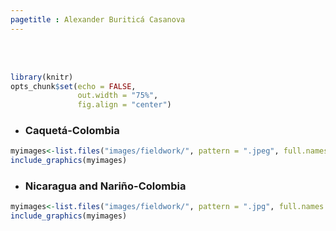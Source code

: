 ```yaml
---
pagetitle : Alexander Buriticá Casanova
---
```



<br>  </br> <!--- Agrega lineas en blanco --->


```r
library(knitr)
opts_chunk$set(echo = FALSE,
               out.width = "75%", 
               fig.align = "center")
```

+ ### <i class="fas fa-globe-americas"></i>  **Caquetá-Colombia**


```r
myimages<-list.files("images/fieldwork/", pattern = ".jpeg", full.names = TRUE)
include_graphics(myimages)
```

+ ### <i class="fas fa-globe-americas"></i>  **Nicaragua and Nariño-Colombia**

```r
myimages<-list.files("images/fieldwork/", pattern = ".jpg", full.names = TRUE)
include_graphics(myimages)
```
